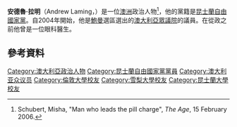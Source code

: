 '''安德魯·拉明'''（Andrew Laming，{{bd|1966年|9月30日}}）是一位[[澳洲|澳洲]]政治人物<ref>Schubert, Misha, "Man who leads the pill charge", ''The Age'', 15 February 2006.</ref>，他的黨籍是[[昆士蘭自由國家黨|昆士蘭自由國家黨]]。自2004年開始，他是[[鮑曼_(澳大利亞國會選區)|鮑曼]]選區選出的[[澳大利亞眾議院|澳大利亞眾議院]]的議員。在從政之前他曾是一位眼科醫生。
==參考資料==
{{Reflist}}

{{DEFAULTSORT: Laming, Andrew}}
[[Category:澳大利亞政治人物|Category:澳大利亞政治人物]]
[[Category:昆士蘭自由國家黨黨員|Category:昆士蘭自由國家黨黨員]]
[[Category:澳大利亚众议员|Category:澳大利亚众议员]]
[[Category:倫敦大學校友|Category:倫敦大學校友]]
[[Category:雪梨大學校友|Category:雪梨大學校友]]
[[Category:昆士蘭大學校友|Category:昆士蘭大學校友]]